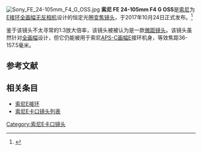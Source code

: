 {{Infobox photographic lens
|name         = 索尼 FE 24-105mm F4 G OSS
|image        = 
|caption      = 
|maker        = [[索尼|索尼]]
|mount        = [[索尼E接环|索尼E接环]]
|focusdrive   =
|feat-sbf     = 
|feat-is      = 是
|feat-ar      = n
|feat-mfo     = y
|feat-ws      = y
|feat-special = G系列
|application  = 多用途
|type         = [[变焦镜头|变焦镜头]]
|flength      = 24-105mm
|flength-eq   =
|image-format = [[35mm_full-frame|35mm full-frame]]
|aperture     = {{f/}}4.0-22.0
|elements     = 17
|groups       = 14
|diaphragm    = 9
|close-dist   = {{convert|0.38|m|ft}}
|max-dist     = 无限远
|max-mag      = 1:3 (0.32x)
|max-diameter = {{convert|83.4|mm|in}}
|max-length   = {{convert|113.3|mm|in}}
|weight       = {{convert|663|g|lb}}
|filter       = 77mm
|hood         = 
|case         =
|av-horiz     =
|av-vert      = 
|av-diag      = 
|start        = 2017
|stop         = 
|replace      = 
|msrp         = $1299
}}
[[File:Sony_FE_24-105mm_F4_G_OSS.jpg|thumb]]
'''索尼 FE 24-105mm F4 G OSS'''是[[索尼|索尼]]为[[索尼E接环|E接环]][[全画幅|全画幅]][[无反光镜可换镜头相机|无反相机]]设计的恒定光圈[[变焦镜头|变焦镜头]]，于2017年10月24日正式发布。<ref>{{Cite web | url=https://www.dpreview.com/news/0221702265/sony-announces-lightweight-fe-24-105mm-f4-g-oss-lens | title=Sony announces lightweight FE 24-105mm F4 G OSS lens}}</ref>

鉴于该镜头不太寻常的1:3放大倍率，该镜头被被认为是一款[[微距镜头|微距镜头]]。该镜头虽然针对[[全画幅|全画幅]]设计，但它仍能被用于索尼[[先進攝影系統C型|APS-C画幅]]E接环机身，等效焦距36-157.5毫米。

== 参考文献 ==
{{Reflist}}

== 相关条目 ==
* [[索尼E接环|索尼E接环]]
* [[索尼E卡口镜头列表|索尼E卡口镜头列表]]

[[Category:索尼E卡口镜头|Category:索尼E卡口镜头]]